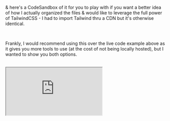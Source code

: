 & here's a CodeSandbox of it for you to play with if you want a better idea of how I actually organized the files & would like to leverage the full power of TailwindCSS - I had to import Tailwind thru a CDN but it's otherwise identical.

<br />

Frankly, I would recommend using this over the live code example above as it gives you more tools to use (at the cost of not being locally hosted), but I wanted
to show you both options.

<br />

<iframe
  src='https://codesandbox.io/embed/j9phz4?view=Editor+%2B+Preview&module=%2Fsrc%2Fbirthday-list.tsx'
  style={{
    width: '100%',
    height: '500px',
    border: '0',
    borderRadius: '4px',
    overflow: 'hidden',
  }}
  title='birthday-list'
></iframe>
